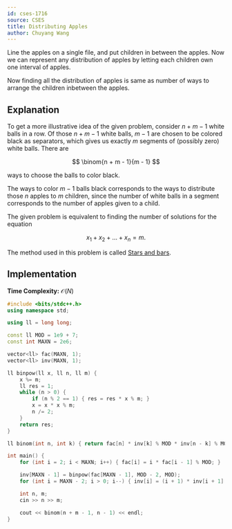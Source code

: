 ```yaml
---
id: cses-1716
source: CSES
title: Distributing Apples
author: Chuyang Wang
---
```


<Spoiler title="Hint 1">

Line the apples on a single file, and put children in between the apples.
Now we can represent any distribution of apples by letting each children own one interval of apples.

</Spoiler>

<Spoiler title="Hint 2">

Now finding all the distribution of apples is same as number of ways to arrange the children inbetween the apples.

</Spoiler>

<Spoiler title="Solution">

## Explanation

To get a more illustrative idea of the given problem, consider $n + m - 1$ white
balls in a row. Of those $n + m - 1$ white balls, $m - 1$ are chosen to be
colored black as separators, which gives us exactly $m$ segments of (possibly
zero) white balls. There are

$$
\binom{n + m - 1}{m - 1}
$$

ways to choose the balls to color black.

The ways to color $m - 1$ balls black corresponds to the ways to distribute
those $n$ apples to $m$ children, since the number of white balls in a segment
corresponds to the number of apples given to a child.

<Info title="Stars and bars">

The given problem is equivalent to finding the number of solutions for the
equation

$$
x_1 + x_2 + ... + x_n = m.
$$

The method used in this problem is called [Stars and
bars](https://en.wikipedia.org/wiki/Stars_and_bars_(combinatorics)).

</Info>

## Implementation

**Time Complexity:** $\mathcal{O}(N)$

<LanguageSection>
<CPPSection>

```cpp
#include <bits/stdc++.h>
using namespace std;

using ll = long long;

const ll MOD = 1e9 + 7;
const int MAXN = 2e6;

vector<ll> fac(MAXN, 1);
vector<ll> inv(MAXN, 1);

ll binpow(ll x, ll n, ll m) {
	x %= m;
	ll res = 1;
	while (n > 0) {
		if (n % 2 == 1) { res = res * x % m; }
		x = x * x % m;
		n /= 2;
	}
	return res;
}

ll binom(int n, int k) { return fac[n] * inv[k] % MOD * inv[n - k] % MOD; }

int main() {
	for (int i = 2; i < MAXN; i++) { fac[i] = i * fac[i - 1] % MOD; }

	inv[MAXN - 1] = binpow(fac[MAXN - 1], MOD - 2, MOD);
	for (int i = MAXN - 2; i > 0; i--) { inv[i] = (i + 1) * inv[i + 1] % MOD; }

	int n, m;
	cin >> n >> m;

	cout << binom(n + m - 1, n - 1) << endl;
}
```

</CPPSection>
</LanguageSection>

</Spoiler>
